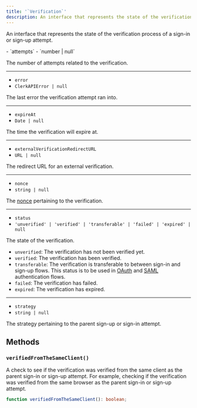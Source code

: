 ```yaml
---
title: '`Verification`'
description: An interface that represents the state of the verification process of a sign-in or sign-up attempt.
---
```


An interface that represents the state of the verification process of a sign-in or sign-up attempt.

<Properties>
  - `attempts`
  - `number | null`

  The number of attempts related to the verification.

  ---

  - `error`
  - `ClerkAPIError | null`

  The last error the verification attempt ran into.

  ---

  - `expireAt`
  - `Date | null`

  The time the verification will expire at.

  ---

  - `externalVerificationRedirectURL`
  - `URL | null`

  The redirect URL for an external verification.

  ---

  - `nonce`
  - `string | null`

  The [nonce](https://en.wikipedia.org/wiki/Cryptographic_nonce) pertaining to the verification.

  ---

  - `status`
  - `'unverified' | 'verified' | 'transferable' | 'failed' | 'expired' | null`

  The state of the verification.

  - `unverified`: The verification has not been verified yet.
  - `verified`: The verification has been verified.
  - `transferable`: The verification is transferable to between sign-in and sign-up flows. This status is to be used in [OAuth](/docs/custom-flows/oauth-connections#o-auth-account-transfer-flows) and [SAML](/docs/custom-flows/saml-connections#saml-account-transfer-flows) authentication flows.
  - `failed`: The verification has failed.
  - `expired`: The verification has expired.

  ---

  - `strategy`
  - `string | null`

  The strategy pertaining to the parent sign-up or sign-in attempt.
</Properties>

## Methods

### `verifiedFromTheSameClient()`

A check to see if the verification was verified from the same client as the parent sign-in or sign-up attempt. For example, checking if the verification was verified from the same browser as the parent sign-in or sign-up attempt.

```typescript {{ prettier: false }}
function verifiedFromTheSameClient(): boolean;
```
